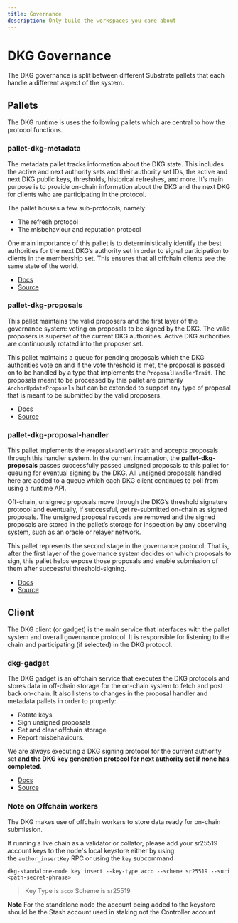 ```yaml
---
title: Governance
description: Only build the workspaces you care about
---
```


# DKG Governance

The DKG governance is split between different Substrate pallets that each handle a different aspect of the system.

## Pallets

The DKG runtime is uses the following pallets which are central to how the protocol functions.

### pallet-dkg-metadata

The metadata pallet tracks information about the DKG state. This includes the active and next authority
sets and their authority set IDs, the active and next DKG public keys, thresholds, historical refreshes,
and more. It’s main purpose is to provide on-chain information about the DKG and the next DKG for clients
who are participating in the protocol.

The pallet houses a few sub-protocols, namely:

- The refresh protocol
- The misbehaviour and reputation protocol

One main importance of this pallet is to deterministically identify the best authorities for the next
DKG’s authority set in order to signal participation to clients in the membership set. This ensures that
all offchain clients see the same state of the world.

- [Docs](https://webb-tools.github.io/dkg-substrate/pallet_dkg_metadata/index.html)
- [Source](https://github.com/webb-tools/dkg-substrate/tree/master/pallets/dkg-metadata)

### pallet-dkg-proposals

This pallet maintains the valid proposers and the first layer of the governance system: voting on proposals
to be signed by the DKG. The valid proposers is superset of the current DKG authorities. Active DKG
authorities are continuously rotated into the proposer set.

This pallet maintains a queue for pending proposals which the DKG authorities vote on and if the vote threshold
is met, the proposal is passed on to be handled by a type that implements the `ProposalHandlerTrait`. The
proposals meant to be processed by this pallet are primarily `AnchorUpdateProposals` but can be extended to
support any type of proposal that is meant to be submitted by the valid proposers.

- [Docs](https://webb-tools.github.io/dkg-substrate/pallet_dkg_proposals/index.html)
- [Source](https://github.com/webb-tools/dkg-substrate/tree/master/pallets/dkg-proposals)

### pallet-dkg-proposal-handler

This pallet implements the `ProposalHandlerTrait` and accepts proposals through this handler system. In the
current incarnation, the **pallet-dkg-proposals** passes successfully passed unsigned proposals to this pallet
for queuing for eventual signing by the DKG. All unsigned proposals handled here are added to a queue which each
DKG client continues to poll from using a runtime API.

Off-chain, unsigned proposals move through the DKG’s threshold signature protocol and eventually, if successful,
get re-submitted on-chain as signed proposals. The unsigned proposal records are removed and the signed proposals
are stored in the pallet’s storage for inspection by any observing system, such as an oracle or relayer network.

This pallet represents the second stage in the governance protocol. That is, after the first layer of the governance
system decides on which proposals to sign, this pallet helps expose those proposals and enable submission of them
after successful threshold-signing.

- [Docs](https://webb-tools.github.io/dkg-substrate/pallet_dkg_proposal_handler/index.html)
- [Source](https://github.com/webb-tools/dkg-substrate/tree/master/pallets/dkg-proposal-handler)

## Client

The DKG client (or gadget) is the main service that interfaces with the pallet system and overall governance protocol.
It is responsible for listening to the chain and participating (if selected) in the DKG protocol.

### dkg-gadget

The DKG gadget is an offchain service that executes the DKG protocols and stores data in off-chain storage for the
on-chain system to fetch and post back on-chain. It also listens to changes in the proposal handler and metadata
pallets in order to properly:

- Rotate keys
- Sign unsigned proposals
- Set and clear offchain storage
- Report misbehaviours.

We are always executing a DKG signing protocol for the current authority set **and the DKG key generation protocol
for next authority set if none has completed**.

- [Docs](https://webb-tools.github.io/dkg-substrate/dkg_gadget/index.html)
- [Source](https://github.com/webb-tools/dkg-substrate/tree/master/dkg-gadget)

### **Note on Offchain workers**

The DKG makes use of offchain workers to store data ready for on-chain submission.

If running a live chain as a validator or collator, please add your sr25519 account keys to the node's local keystore
either by using the `author_insertKey` RPC or using the `key` subcommand

```
dkg-standalone-node key insert --key-type acco --scheme sr25519 --suri <path-secret-phrase>
```

> Key Type is `acco` Scheme is sr25519

**Note** For the standalone node the account being added to the keystore should be the Stash account used in staking
not the Controller account

